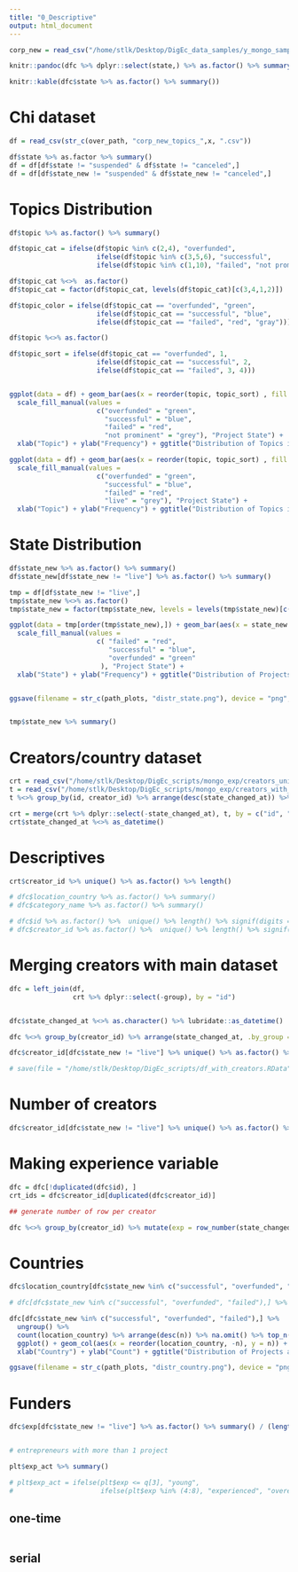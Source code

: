```yaml
---
title: "0_Descriptive"
output: html_document
---
```



```r

corp_new = read_csv("/home/stlk/Desktop/DigEc_data_samples/y_mongo_sample.csv")

```



```r

knitr::pandoc(dfc %>% dplyr::select(state,) %>% as.factor() %>% summary())

knitr::kable(dfc$state %>% as.factor() %>% summary())


```

# Chi dataset

```r

df = read_csv(str_c(over_path, "corp_new_topics_",x, ".csv"))

df$state %>% as.factor %>% summary()
df = df[df$state != "suspended" & df$state != "canceled",]
df = df[df$state_new != "suspended" & df$state_new != "canceled",]


```


# Topics Distribution

```r

df$topic %>% as.factor() %>% summary()

df$topic_cat = ifelse(df$topic %in% c(2,4), "overfunded", 
                      ifelse(df$topic %in% c(3,5,6), "successful", 
                      ifelse(df$topic %in% c(1,10), "failed", "not prominent")))

df$topic_cat %<>%  as.factor()
df$topic_cat = factor(df$topic_cat, levels(df$topic_cat)[c(3,4,1,2)])

df$topic_color = ifelse(df$topic_cat == "overfunded", "green",
                      ifelse(df$topic_cat == "successful", "blue", 
                      ifelse(df$topic_cat == "failed", "red", "gray")))

df$topic %<>% as.factor()

df$topic_sort = ifelse(df$topic_cat == "overfunded", 1,
                      ifelse(df$topic_cat == "successful", 2, 
                      ifelse(df$topic_cat == "failed", 3, 4)))


ggplot(data = df) + geom_bar(aes(x = reorder(topic, topic_sort) , fill = topic_cat)) +
  scale_fill_manual(values = 
                      c("overfunded" = "green", 
                        "successful" = "blue", 
                        "failed" = "red", 
                        "not prominent" = "grey"), "Project State") + 
  xlab("Topic") + ylab("Frequency") + ggtitle("Distribution of Topics in Connection with State")

ggplot(data = df) + geom_bar(aes(x = reorder(topic, topic_sort) , fill = state_new)) +
  scale_fill_manual(values = 
                      c("overfunded" = "green", 
                        "successful" = "blue", 
                        "failed" = "red", 
                        "live" = "grey"), "Project State") + 
  xlab("Topic") + ylab("Frequency") + ggtitle("Distribution of Topics in Connection with State")


```

# State Distribution

```r

df$state_new %>% as.factor() %>% summary()
df$state_new[df$state_new != "live"] %>% as.factor() %>% summary()

tmp = df[df$state_new != "live",]
tmp$state_new %<>% as.factor()
tmp$state_new = factor(tmp$state_new, levels = levels(tmp$state_new)[c(2,3,1)])

ggplot(data = tmp[order(tmp$state_new),]) + geom_bar(aes(x = state_new , fill = state_new)) +
  scale_fill_manual(values = 
                      c( "failed" = "red",
                         "successful" = "blue",
                         "overfunded" = "green" 
                       ), "Project State") + 
  xlab("State") + ylab("Frequency") + ggtitle("Distribution of Projects' States")


ggsave(filename = str_c(path_plots, "distr_state.png"), device = "png", plot = last_plot())


tmp$state_new %>% summary()

```


# Creators/country dataset

```r

crt = read_csv("/home/stlk/Desktop/DigEc_scripts/mongo_exp/creators_united.csv")
t = read_csv("/home/stlk/Desktop/DigEc_scripts/mongo_exp/creators_with_time.csv")
t %<>% group_by(id, creator_id) %>% arrange(desc(state_changed_at)) %>% filter(row_number() == 1)

crt = merge(crt %>% dplyr::select(-state_changed_at), t, by = c("id", "creator_id"))
crt$state_changed_at %<>% as_datetime()


```

# Descriptives

```r

crt$creator_id %>% unique() %>% as.factor() %>% length()

# dfc$location_country %>% as.factor() %>% summary()
# dfc$category_name %>% as.factor() %>% summary()

# dfc$id %>% as.factor() %>%  unique() %>% length() %>% signif(digits = 15)
# dfc$creator_id %>% as.factor() %>%  unique() %>% length() %>% signif(digits = 15)

```


# Merging creators with main dataset

```r

dfc = left_join(df, 
                crt %>% dplyr::select(-group), by = "id")


dfc$state_changed_at %<>% as.character() %>% lubridate::as_datetime()

dfc %<>% group_by(creator_id) %>% arrange(state_changed_at, .by_group = T)

dfc$creator_id[dfc$state_new != "live"] %>% unique() %>% as.factor() %>% length()

# save(file = "/home/stlk/Desktop/DigEc_scripts/df_with_creators.RData", list = c("dfc"))

```

# Number of creators

```r

dfc$creator_id[dfc$state_new != "live"] %>% unique() %>% as.factor() %>% length()

```


# Making experience variable

```r

dfc = dfc[!duplicated(dfc$id), ]
crt_ids = dfc$creator_id[duplicated(dfc$creator_id)]

## generate number of row per creator

dfc %<>% group_by(creator_id) %>% mutate(exp = row_number(state_changed_at))

```


# Countries

```r

dfc$location_country[dfc$state_new %in% c("successful", "overfunded", "failed")] %>% as.factor() %>% summary()

# dfc[dfc$state_new %in% c("successful", "overfunded", "failed"),] %>% ungroup() %>% count(location_country) %>% View()

dfc[dfc$state_new %in% c("successful", "overfunded", "failed"),] %>%
  ungroup() %>% 
  count(location_country) %>% arrange(desc(n)) %>% na.omit() %>% top_n(20, n) %>% 
  ggplot() + geom_col(aes(x = reorder(location_country, -n), y = n)) + coord_flip() +
  xlab("Country") + ylab("Count") + ggtitle("Distribution of Projects across Countries")

ggsave(filename = str_c(path_plots, "distr_country.png"), device = "png", plot = last_plot())

```


# Funders


```r

dfc$exp[dfc$state_new != "live"] %>% as.factor() %>% summary() / (length(dfc$creator_id[dfc$state_new != "live"] %>% unique() %>% as.factor()))


# entrepreneurs with more than 1 project

plt$exp_act %>% summary()

# plt$exp_act = ifelse(plt$exp <= q[3], "young", 
#                      ifelse(plt$exp %in% (4:8), "experienced", "overexp"))


```


## one-time


```r



```



## serial


```r



```

